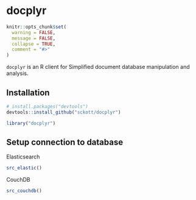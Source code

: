 docplyr
=======

```r
knitr::opts_chunk$set(
  warning = FALSE, 
  message = FALSE,
  collapse = TRUE,
  comment = "#>"
)
```

`docplyr` is an R client for Simplified document database manipulation and analysis.

## Installation

```r
# install.packages("devtools")
devtools::install_github("sckott/docplyr")
```

```r
library("docplyr")
```

## Setup connection to database

Elasticsearch

```r
src_elastic()
```

CouchDB

```r
src_couchdb()
```

